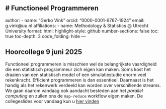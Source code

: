# Functioneel Programmeren {#sec-mt5}
---
author: 
  - name: "Gerko Vink"
    orcid: "0000-0001-9767-1924"
    email: g.vink@uu.nl
    affiliations:
      - name: Methodology & Statistics @ Utrecht University
format:
  html:
    highlight-style: github
    number-sections: false
    toc: true
    toc-depth: 3
    code_folding: hide
---

::: callout-tip
## Hoorcollege 9 juni 2025
Functioneel programmeren is misschien wel de belangrijkste vaardigheid die een statistisch programmeur zich eigen kan maken. Soms kost het draaien van een statistisch model of een simulatiestudie enorm veel rekenkracht. Efficient programmeren is dan essentieel. Daarnaast is het handig als het rekenwerk verdeeld kan worden over verschillende streams. We gaan daarom vandaag ook aandacht besteden aan het *parallel computing* en zullen ons de `map-reduce` workflow eigen maken. De collegeslides voor vandaag kun u [hier vinden](slides/lec-5.html)
:::

